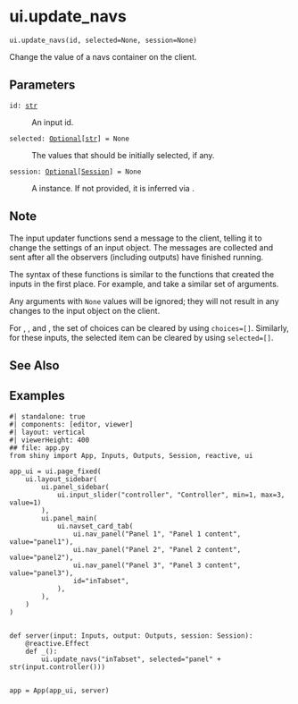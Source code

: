 # ui.update_navs { #shiny.ui.update_navs }

`ui.update_navs(id, selected=None, session=None)`

Change the value of a navs container on the client.

## Parameters

<code><span class="parameter-name">id</span><span class="parameter-annotation-sep">:</span> <span class="parameter-annotation">[str](`str`)</span></code>

:   An input id.

<code><span class="parameter-name">selected</span><span class="parameter-annotation-sep">:</span> <span class="parameter-annotation">[Optional](`typing.Optional`)\[[str](`str`)\]</span> <span class="parameter-default-sep">=</span> <span class="parameter-default">None</span></code>

:   The values that should be initially selected, if any.

<code><span class="parameter-name">session</span><span class="parameter-annotation-sep">:</span> <span class="parameter-annotation">[Optional](`typing.Optional`)\[[Session](`shiny.session.Session`)\]</span> <span class="parameter-default-sep">=</span> <span class="parameter-default">None</span></code>

:   A [](:class:`~shiny.Session`) instance. If not provided, it is inferred via
    [](:func:`~shiny.session.get_current_session`).

## Note


The input updater functions send a message to the client, telling it to change the
settings of an input object. The messages are collected and sent after all the
observers (including outputs) have finished running.

The syntax of these functions is similar to the functions that created the inputs in
the first place. For example, [](:func:`~shiny.ui.input_numeric`) and
[](:func:`~shiny.ui.update_numeric`) take a similar set of arguments.

Any arguments with ``None`` values will be ignored; they will not result in any
changes to the input object on the client.

For [](:func:`~update_radio_buttons`), [](:func:`~update_checkbox_group`), and
[](:func:`~update_select`), the set of choices can be cleared by using ``choices=[]``.
Similarly, for these inputs, the selected item can be cleared by using
`selected=[]`.




## See Also

[](:func:`~shiny.ui.navset_tab`)
[](:func:`~shiny.ui.navset_pill`)
[](:func:`~shiny.ui.page_navbar`)

## Examples


```shinylive-python
#| standalone: true
#| components: [editor, viewer]
#| layout: vertical
#| viewerHeight: 400
## file: app.py
from shiny import App, Inputs, Outputs, Session, reactive, ui

app_ui = ui.page_fixed(
    ui.layout_sidebar(
        ui.panel_sidebar(
            ui.input_slider("controller", "Controller", min=1, max=3, value=1)
        ),
        ui.panel_main(
            ui.navset_card_tab(
                ui.nav_panel("Panel 1", "Panel 1 content", value="panel1"),
                ui.nav_panel("Panel 2", "Panel 2 content", value="panel2"),
                ui.nav_panel("Panel 3", "Panel 3 content", value="panel3"),
                id="inTabset",
            ),
        ),
    )
)


def server(input: Inputs, output: Outputs, session: Session):
    @reactive.Effect
    def _():
        ui.update_navs("inTabset", selected="panel" + str(input.controller()))


app = App(app_ui, server)

```

